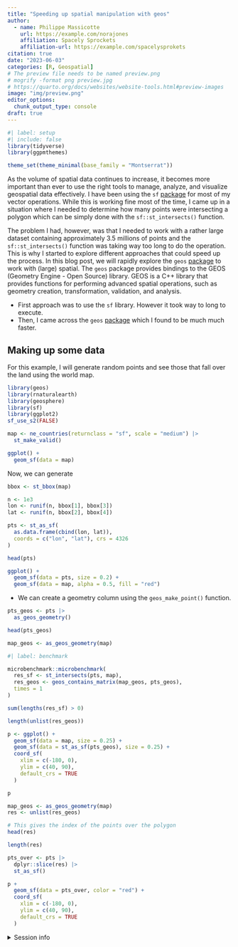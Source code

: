 ```yaml
---
title: "Speeding up spatial manipulation with geos"
author:
  - name: Philippe Massicotte 
    url: https://example.com/norajones
    affiliation: Spacely Sprockets
    affiliation-url: https://example.com/spacelysprokets
citation: true
date: "2023-06-03"
categories: [R, Geospatial]
# The preview file needs to be named preview.png
# mogrify -format png preview.jpg
# https://quarto.org/docs/websites/website-tools.html#preview-images
image: "img/preview.png" 
editor_options: 
  chunk_output_type: console
draft: true
---
```


```r
#| label: setup
#| include: false
library(tidyverse)
library(ggpmthemes)

theme_set(theme_minimal(base_family = "Montserrat"))
```

<!-- ![Let's crop something! Photo by <a href="https://unsplash.com/@rozetsky?utm_source=unsplash&utm_medium=referral&utm_content=creditCopyText">Ant Rozetsky</a> on <a href="https://unsplash.com/s/photos/crop?utm_source=unsplash&utm_medium=referral&utm_content=creditCopyText">Unsplash</a>](img/preview.png){fig-alt="Close up on a grain field" fig-align="center"} -->

As the volume of spatial data continues to increase, it becomes more important than ever to use the right tools to manage, analyze, and visualize geospatial data effectively. I have been using the `sf` [package](https://r-spatial.github.io/sf/) for most of my vector operations. While this is working fine most of the time, I came up in a situation where I needed to determine how many points were intersecting a polygon which can be simply done with the `sf::st_intersects()` function. 

The problem I had, however, was that I needed to work with a rather large dataset containing approximately 3.5 millions of points and the `sf::st_intersects()` function was taking way too long to do the operation. This is why I started to explore different approaches that could speed up the process. In this blog post, we will rapidly explore the `geos` [package](https://github.com/paleolimbot/geos/) to work with (large) spatial. The `geos` package provides bindings to the GEOS (Geometry Engine - Open Source) library. GEOS is a C++ library that provides functions for performing advanced spatial operations, such as geometry creation, transformation, validation, and analysis.

- First approach was to use the `sf` library. However it took way to long to execute.
- Then, I came across the `geos` [package](https://github.com/paleolimbot/geos/) which I found to be much much faster.

## Making up some data

For this example, I will generate random points and see those that fall over the land using the world map.

```r
library(geos)
library(rnaturalearth)
library(geosphere)
library(sf)
library(ggplot2)
sf_use_s2(FALSE)

map <- ne_countries(returnclass = "sf", scale = "medium") |>
  st_make_valid()

ggplot() +
  geom_sf(data = map)
```

Now, we can generate 

```r

bbox <- st_bbox(map)

n <- 1e3
lon <- runif(n, bbox[1], bbox[3])
lat <- runif(n, bbox[2], bbox[4])

pts <- st_as_sf(
  as.data.frame(cbind(lon, lat)),
  coords = c("lon", "lat"), crs = 4326
)

head(pts)

ggplot() +
  geom_sf(data = pts, size = 0.2) +
  geom_sf(data = map, alpha = 0.5, fill = "red")

```

- We can create a geometry column using the `geos_make_point()` function.

```r
pts_geos <- pts |>
  as_geos_geometry()

head(pts_geos)

map_geos <- as_geos_geometry(map)

```

```r
#| label: benchmark

microbenchmark::microbenchmark(
  res_sf <- st_intersects(pts, map),
  res_geos <- geos_contains_matrix(map_geos, pts_geos),
  times = 1
)

sum(lengths(res_sf) > 0)

length(unlist(res_geos))

```

```r
p <- ggplot() +
  geom_sf(data = map, size = 0.25) +
  geom_sf(data = st_as_sf(pts_geos), size = 0.25) +
  coord_sf(
    xlim = c(-180, 0),
    ylim = c(40, 90),
    default_crs = TRUE
  )

p

map_geos <- as_geos_geometry(map)
res <- unlist(res_geos)

# This gives the index of the points over the polygon
head(res)

length(res)

pts_over <- pts |>
  dplyr::slice(res) |>
  st_as_sf()

p +
  geom_sf(data = pts_over, color = "red") +
  coord_sf(
    xlim = c(-180, 0),
    ylim = c(40, 90),
    default_crs = TRUE
  )

```

<details>
  
<summary>Session info</summary>

```r
## Reproducibility info
options(width = 120)
devtools::session_info()
```

</details>

